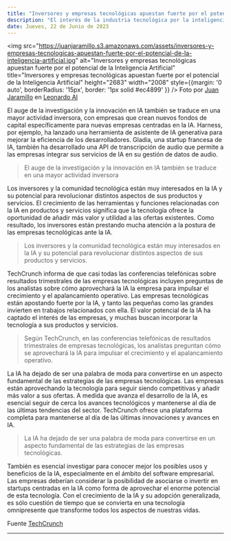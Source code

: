 ```yaml
---
title: "Inversores y empresas tecnológicas apuestan fuerte por el potencial de la Inteligencia Artificial"
description: "El interés de la industria tecnológica por la inteligencia artificial (IA) sigue ganando impulso, y las empresas invierten mucho en explorar los posibles usos de la IA y el aprendizaje automático para mejorar sus productos y servicios."
date: Jueves, 22 de Junio de 2023
---
```


<img src="https://juanjaramillo.s3.amazonaws.com/assets/inversores-y-empresas-tecnologicas-apuestan-fuerte-por-el-potencial-de-la-inteligencia-artificial.jpg" alt="Inversores y empresas tecnológicas apuestan fuerte por el potencial de la Inteligencia Artificial" title="Inversores y empresas tecnológicas apuestan fuerte por el potencial de la Inteligencia Artificial" height="2683" width="2008" style={{margin: '0 auto', borderRadius: '15px', border: '1px solid #ec4899' }} />
Foto por [Juan Jaramillo](https://linkedin.com/in/juan-jaramillo-ai/) en [Leonardo AI](https://www.leonardo.ai/)

El auge de la investigación y la innovación en IA también se traduce en una mayor actividad inversora, con empresas que crean nuevos fondos de capital específicamente para nuevas empresas centradas en la IA. Harness, por ejemplo, ha lanzado una herramienta de asistente de IA generativa para mejorar la eficiencia de los desarrolladores. Gladia, una startup francesa de IA, también ha desarrollado una API de transcripción de audio que permite a las empresas integrar sus servicios de IA en su gestión de datos de audio.

> El auge de la investigación y la innovación en IA también se traduce en una mayor actividad inversora

Los inversores y la comunidad tecnológica están muy interesados en la IA y su potencial para revolucionar distintos aspectos de sus productos y servicios. El crecimiento de las herramientas y funciones relacionadas con la IA en productos y servicios significa que la tecnología ofrece la oportunidad de añadir más valor y utilidad a las ofertas existentes. Como resultado, los inversores están prestando mucha atención a la postura de las empresas tecnológicas ante la IA.

> Los inversores y la comunidad tecnológica están muy interesados en la IA y su potencial para revolucionar distintos aspectos de sus productos y servicios.

TechCrunch informa de que casi todas las conferencias telefónicas sobre resultados trimestrales de las empresas tecnológicas incluyen preguntas de los analistas sobre cómo aprovechará la IA la empresa para impulsar el crecimiento y el apalancamiento operativo. Las empresas tecnológicas están apostando fuerte por la IA, y tanto las pequeñas como las grandes invierten en trabajos relacionados con ella. El valor potencial de la IA ha captado el interés de las empresas, y muchas buscan incorporar la tecnología a sus productos y servicios.

> Según TechCrunch, en las conferencias telefónicas de resultados trimestrales de empresas tecnológicas, los analistas preguntan cómo se aprovechará la IA para impulsar el crecimiento y el apalancamiento operativo.

La IA ha dejado de ser una palabra de moda para convertirse en un aspecto fundamental de las estrategias de las empresas tecnológicas. Las empresas están aprovechando la tecnología para seguir siendo competitivas y añadir más valor a sus ofertas. A medida que avanza el desarrollo de la IA, es esencial seguir de cerca los avances tecnológicos y mantenerse al día de las últimas tendencias del sector. TechCrunch ofrece una plataforma completa para mantenerse al día de las últimas innovaciones y avances en IA.

> La IA ha dejado de ser una palabra de moda para convertirse en un aspecto fundamental de las estrategias de las empresas tecnológicas.

También es esencial investigar para conocer mejor los posibles usos y beneficios de la IA, especialmente en el ámbito del software empresarial. Las empresas deberían considerar la posibilidad de asociarse o invertir en startups centradas en la IA como forma de aprovechar el enorme potencial de esta tecnología. Con el crecimiento de la IA y su adopción generalizada, es sólo cuestión de tiempo que se convierta en una tecnología omnipresente que transforme todos los aspectos de nuestras vidas.

Fuente [TechCrunch](https://techcrunch.com/)

---